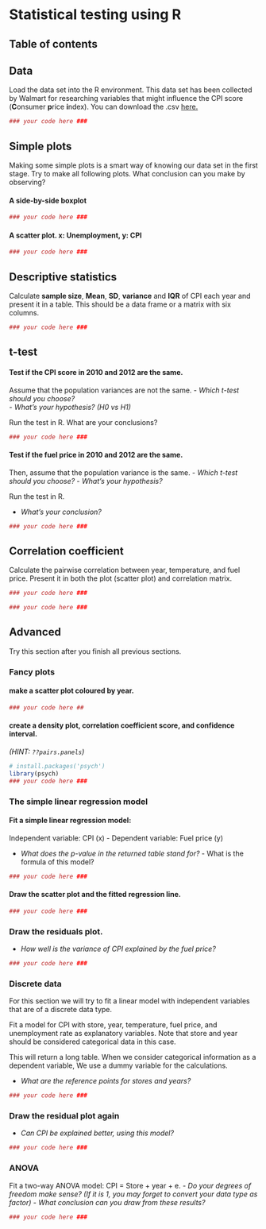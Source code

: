# Statistical testing using R
## Table of contents

## Data
Load the data set into the R environment. This data set has been collected by Walmart for researching variables that might influence the CPI score (**C**onsumer **p**rice **i**ndex).
You can download the .csv [here.](https://github.com/troe27/UU-RSTATS01/blob/main/data/walmart.csv.gz)


```r
### your code here ###
```


## Simple plots
Making some simple plots is a smart way of knowing our data set in the first stage. Try to make all following plots. What conclusion can you make by observing?

#### A side-by-side boxplot
```r
### your code here ###
```


#### A scatter plot. x: Unemployment, y: CPI
```r
### your code here ###
```



## Descriptive statistics
Calculate **sample size**, **Mean**, **SD**, **variance** and **IQR** of CPI each year and present it in a table. This should be a data frame or a matrix with six columns.

```r
### your code here ###
```


## t-test
#### Test if the CPI score in 2010 and 2012 are the same.
Assume that the population variances are not the same. 
- _Which t-test should you choose?_  
- _What’s your hypothesis? (H0 vs H1)_  

Run the test in R. What are your conclusions?

```r
### your code here ###
```

#### Test if the fuel price in 2010 and 2012 are the same.
Then, assume that the population variance is the same.
- _Which t-test should you choose?_
- _What’s your hypothesis?_  

Run the test in R. 

- _What’s your conclusion?_  

```r
### your code here ###
```

## Correlation coefficient
Calculate the pairwise correlation between year, temperature, and fuel price. Present it in both the plot (scatter plot) and correlation matrix.

```r
### your code here ###
```


```r
### your code here ###
```


## Advanced
Try this section after you finish all previous sections.

### Fancy plots
#### make a scatter plot coloured by year.

```r
### your code here ##

```

#### create a density plot, correlation coefficient score, and confidence interval.
 _(HINT: ```??pairs.panels```)_

```r
# install.packages('psych')
library(psych)
### your code here ###

```


### The simple linear regression model

#### Fit a simple linear regression model:
Independent variable: CPI (x) - Dependent variable: Fuel price (y)

 - _What does the p-value in the returned table stand for?_ - What is the formula of this model?


```r
### your code here ###
```


#### Draw the scatter plot and the fitted regression line.

```r
### your code here ###
```

### Draw the residuals plot.
- _How well is the variance of CPI  explained by the fuel price?_

```r
### your code here ###
```



### Discrete data
For this section we will try to fit a linear model with independent variables that are of a discrete data type.

Fit a model for CPI with store, year, temperature, fuel price, and unemployment rate as explanatory variables. Note that store and year should be considered categorical data in this case.

This will return a long table. When we consider categorical information as a dependent variable, We use a dummy variable for the calculations.

- _What are the reference points for stores and years?_
```r
### your code here ###
```

### Draw the residual plot again
- _Can CPI be explained better, using this model?_

```r
### your code here ###
```


### ANOVA
Fit a two-way ANOVA model: CPI = Store + year + e. 
- _Do your degrees of freedom make sense? (If it is 1, you may forget to convert your data type as factor)_ 
- _What conclusion can you draw from these results?_

```r
### your code here ###
```
